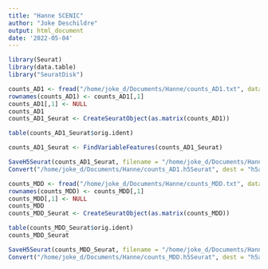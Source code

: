 ```yaml
---
title: "Hanne SCENIC"
author: "Joke Deschildre"
output: html_document
date: '2022-05-04'
---
```


```r
library(Seurat)
library(data.table)
library("SeuratDisk")
```

```r
counts_AD1 <- fread("/home/joke_d/Documents/Hanne/counts_AD1.txt", data.table = FALSE)
rownames(counts_AD1) <- counts_AD1[,1]
counts_AD1[,1] <- NULL 
counts_AD1
counts_AD1_Seurat <- CreateSeuratObject(as.matrix(counts_AD1))
```

```r
table(counts_AD1_Seurat$orig.ident)
```


```r
counts_AD1_Seurat <- FindVariableFeatures(counts_AD1_Seurat)
```

```r
SaveH5Seurat(counts_AD1_Seurat, filename = "/home/joke_d/Documents/Hanne/counts_AD1.h5Seurat", assays = "RNA")
Convert("/home/joke_d/Documents/Hanne/counts_AD1.h5Seurat", dest = "h5ad")
```

```r
counts_MDD <- fread("/home/joke_d/Documents/Hanne/counts_MDD.txt", data.table = FALSE )
rownames(counts_MDD) <- counts_MDD[,1]
counts_MDD[,1] <- NULL 
counts_MDD
counts_MDD_Seurat <- CreateSeuratObject(as.matrix(counts_MDD))
```

```r
table(counts_MDD_Seurat$orig.ident)
counts_MDD_Seurat 
```


```r
SaveH5Seurat(counts_MDD_Seurat, filename = "/home/joke_d/Documents/Hanne/counts_MDD.h5Seurat", assays = "RNA")
Convert("/home/joke_d/Documents/Hanne/counts_MDD.h5Seurat", dest = "h5ad")
```


